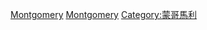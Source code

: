 [[Category:阿拉巴马州各城市人物|Montgomery]]
[[Category:美国各城市出身人物|Montgomery]]
[[Category:蒙哥馬利|Category:蒙哥馬利]]
